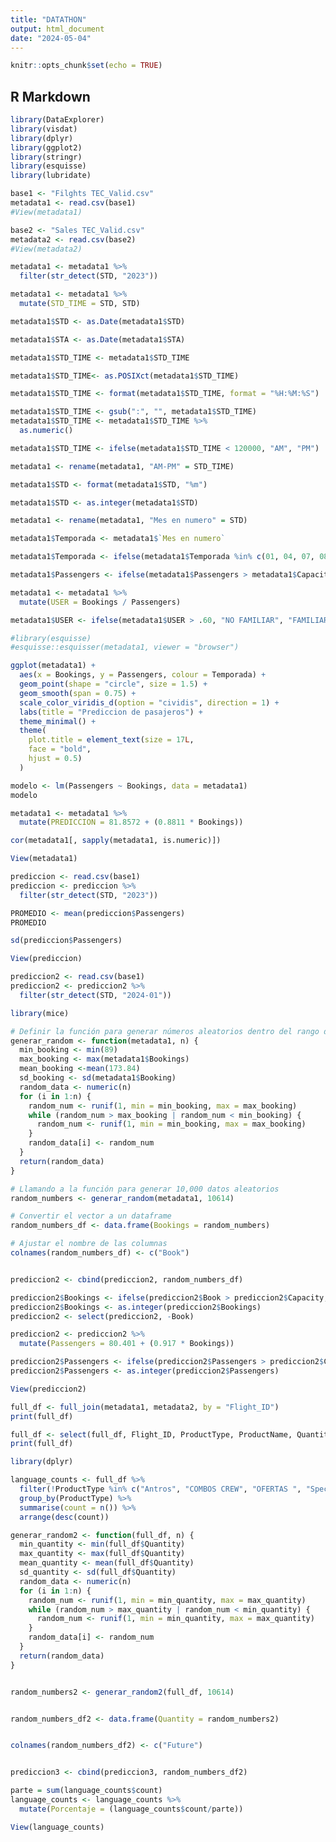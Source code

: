 ---
title: "DATATHON"
output: html_document
date: "2024-05-04"
---

```{r setup, include=FALSE}
knitr::opts_chunk$set(echo = TRUE)
```

## R Markdown
```{r, include=FALSE}
library(DataExplorer)
library(visdat) 
library(dplyr) 
library(ggplot2) 
library(stringr)
library(esquisse)
library(lubridate)
```

```{r}
base1 <- "Filghts TEC_Valid.csv"
metadata1 <- read.csv(base1)
#View(metadata1)
```

```{r}
base2 <- "Sales TEC_Valid.csv"
metadata2 <- read.csv(base2)
#View(metadata2)
```

```{r}
metadata1 <- metadata1 %>%
  filter(str_detect(STD, "2023"))
```

```{r}
metadata1 <- metadata1 %>%
  mutate(STD_TIME = STD, STD)
```

```{r}
metadata1$STD <- as.Date(metadata1$STD)
```

```{r}
metadata1$STA <- as.Date(metadata1$STA)
```

```{r}
metadata1$STD_TIME <- metadata1$STD_TIME 

metadata1$STD_TIME<- as.POSIXct(metadata1$STD_TIME)

metadata1$STD_TIME <- format(metadata1$STD_TIME, format = "%H:%M:%S")
```


```{r}
metadata1$STD_TIME <- gsub(":", "", metadata1$STD_TIME)
metadata1$STD_TIME <- metadata1$STD_TIME %>%
  as.numeric()
```

```{r}
metadata1$STD_TIME <- ifelse(metadata1$STD_TIME < 120000, "AM", "PM")
```

```{r}
metadata1 <- rename(metadata1, "AM-PM" = STD_TIME)
```

```{r}
metadata1$STD <- format(metadata1$STD, "%m")

metadata1$STD <- as.integer(metadata1$STD)

metadata1 <- rename(metadata1, "Mes en numero" = STD)
```

```{r}
metadata1$Temporada <- metadata1$`Mes en numero`

metadata1$Temporada <- ifelse(metadata1$Temporada %in% c(01, 04, 07, 08, 12), "Alto", "Normal")
```

```{r}
metadata1$Passengers <- ifelse(metadata1$Passengers > metadata1$Capacity, metadata1$Capacity, metadata1$Passengers)
```

```{r}
metadata1 <- metadata1 %>%
  mutate(USER = Bookings / Passengers)

metadata1$USER <- ifelse(metadata1$USER > .60, "NO FAMILIAR", "FAMILIAR")
```


```{r}
#library(esquisse)
#esquisse::esquisser(metadata1, viewer = "browser")
```
```{r}
ggplot(metadata1) +
  aes(x = Bookings, y = Passengers, colour = Temporada) +
  geom_point(shape = "circle", size = 1.5) +
  geom_smooth(span = 0.75) +
  scale_color_viridis_d(option = "cividis", direction = 1) +
  labs(title = "Prediccion de pasajeros") +
  theme_minimal() +
  theme(
    plot.title = element_text(size = 17L,
    face = "bold",
    hjust = 0.5)
  )
```

```{r}
modelo <- lm(Passengers ~ Bookings, data = metadata1)
modelo
```

```{r}
metadata1 <- metadata1 %>%
  mutate(PREDICCION = 81.8572 + (0.8811 * Bookings))

```

```{r}
cor(metadata1[, sapply(metadata1, is.numeric)])
```


```{r}
View(metadata1) 
```

```{r}
prediccion <- read.csv(base1)
prediccion <- prediccion %>%
  filter(str_detect(STD, "2023"))
```

```{r}
PROMEDIO <- mean(prediccion$Passengers)
PROMEDIO
```
```{r}
sd(prediccion$Passengers)
```


```{r}
View(prediccion)
```

```{r}
prediccion2 <- read.csv(base1)
prediccion2 <- prediccion2 %>%
  filter(str_detect(STD, "2024-01"))
```

```{r}
library(mice)

# Definir la función para generar números aleatorios dentro del rango de bookings en metadata1
generar_random <- function(metadata1, n) {
  min_booking <- min(89)
  max_booking <- max(metadata1$Bookings)
  mean_booking <-mean(173.84)
  sd_booking <- sd(metadata1$Booking)
  random_data <- numeric(n)
  for (i in 1:n) {
    random_num <- runif(1, min = min_booking, max = max_booking)
    while (random_num > max_booking | random_num < min_booking) {
      random_num <- runif(1, min = min_booking, max = max_booking)
    }
    random_data[i] <- random_num
  }
  return(random_data)
}

# Llamando a la función para generar 10,000 datos aleatorios
random_numbers <- generar_random(metadata1, 10614)

# Convertir el vector a un dataframe
random_numbers_df <- data.frame(Bookings = random_numbers)

# Ajustar el nombre de las columnas
colnames(random_numbers_df) <- c("Book")


prediccion2 <- cbind(prediccion2, random_numbers_df)

```

```{r}
prediccion2$Bookings <- ifelse(prediccion2$Book > prediccion2$Capacity, prediccion2$Capacity, prediccion2$Book)
prediccion2$Bookings <- as.integer(prediccion2$Bookings)
prediccion2 <- select(prediccion2, -Book)
```

```{r}
prediccion2 <- prediccion2 %>%
  mutate(Passengers = 80.401 + (0.917 * Bookings))
```

```{r}
prediccion2$Passengers <- ifelse(prediccion2$Passengers > prediccion2$Capacity, prediccion2$Capacity, prediccion2$Passengers)
prediccion2$Passengers <- as.integer(prediccion2$Passengers)
```

```{r}
View(prediccion2)
```

```{r}
full_df <- full_join(metadata1, metadata2, by = "Flight_ID")
print(full_df)
```

```{r}
full_df <- select(full_df, Flight_ID, ProductType, ProductName, Quantity, Passengers)
print(full_df)
```






```{r}
library(dplyr)

language_counts <- full_df %>%
  filter(!ProductType %in% c("Antros", "COMBOS CREW", "OFERTAS ", "Specials", "Transportaciones CUN", "Transportaciones MTY", "Transportaciones TLC", "VIVA PLAY", "VIVA Taxis", "VivaTransfer", NA)) %>%
  group_by(ProductType) %>%
  summarise(count = n()) %>%
  arrange(desc(count))

```

```{r}
generar_random2 <- function(full_df, n) {
  min_quantity <- min(full_df$Quantity)
  max_quantity <- max(full_df$Quantity)
  mean_quantity <- mean(full_df$Quantity)
  sd_quantity <- sd(full_df$Quantity)
  random_data <- numeric(n)
  for (i in 1:n) {
    random_num <- runif(1, min = min_quantity, max = max_quantity)
    while (random_num > max_quantity | random_num < min_quantity) {
      random_num <- runif(1, min = min_quantity, max = max_quantity)
    }
    random_data[i] <- random_num
  }
  return(random_data)
}


random_numbers2 <- generar_random2(full_df, 10614)


random_numbers_df2 <- data.frame(Quantity = random_numbers2)


colnames(random_numbers_df2) <- c("Future")


prediccion3 <- cbind(prediccion3, random_numbers_df2)
```

```{r}
parte = sum(language_counts$count)
language_counts <- language_counts %>%
  mutate(Porcentaje = (language_counts$count/parte))
```

```{r}
View(language_counts)
```

